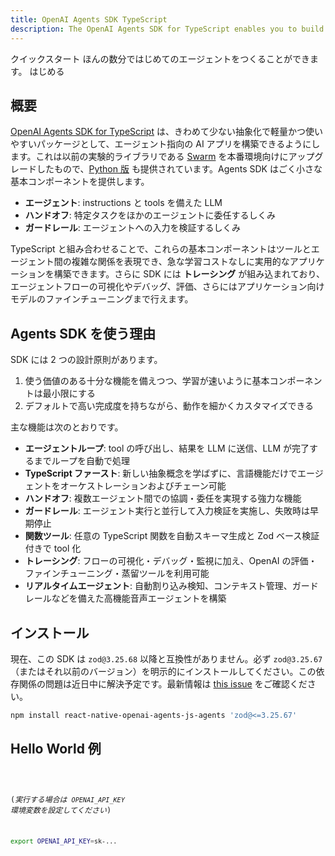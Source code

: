 ```yaml
---
title: OpenAI Agents SDK TypeScript
description: The OpenAI Agents SDK for TypeScript enables you to build agentic AI apps in a lightweight, easy-to-use package with very few abstractions.
---
```




<Hero>
  <Fragment slot="title">クイックスタート</Fragment>
  <Fragment slot="description">
    ほんの数分ではじめてのエージェントをつくることができます。
  </Fragment>
  <Fragment slot="cta">はじめる</Fragment>
</Hero>

## 概要

[OpenAI Agents SDK for TypeScript](https://github.com/openai/openai-agents-js) は、きわめて少ない抽象化で軽量かつ使いやすいパッケージとして、エージェント指向の AI アプリを構築できるようにします。これは以前の実験的ライブラリである [Swarm](https://github.com/openai/swarm/tree/main) を本番環境向けにアップグレードしたもので、[Python 版](https://github.com/openai/openai-agents-python) も提供されています。Agents SDK はごく小さな基本コンポーネントを提供します。

- **エージェント**: instructions と tools を備えた LLM
- **ハンドオフ**: 特定タスクをほかのエージェントに委任するしくみ
- **ガードレール**: エージェントへの入力を検証するしくみ

TypeScript と組み合わせることで、これらの基本コンポーネントはツールとエージェント間の複雑な関係を表現でき、急な学習コストなしに実用的なアプリケーションを構築できます。さらに SDK には **トレーシング** が組み込まれており、エージェントフローの可視化やデバッグ、評価、さらにはアプリケーション向けモデルのファインチューニングまで行えます。

## Agents SDK を使う理由

SDK には 2 つの設計原則があります。

1. 使う価値のある十分な機能を備えつつ、学習が速いように基本コンポーネントは最小限にする
2. デフォルトで高い完成度を持ちながら、動作を細かくカスタマイズできる

主な機能は次のとおりです。

- **エージェントループ**: tool の呼び出し、結果を LLM に送信、LLM が完了するまでループを自動で処理
- **TypeScript ファースト**: 新しい抽象概念を学ばずに、言語機能だけでエージェントをオーケストレーションおよびチェーン可能
- **ハンドオフ**: 複数エージェント間での協調・委任を実現する強力な機能
- **ガードレール**: エージェント実行と並行して入力検証を実施し、失敗時は早期停止
- **関数ツール**: 任意の TypeScript 関数を自動スキーマ生成と Zod ベース検証付きで tool 化
- **トレーシング**: フローの可視化・デバッグ・監視に加え、OpenAI の評価・ファインチューニング・蒸留ツールを利用可能
- **リアルタイムエージェント**: 自動割り込み検知、コンテキスト管理、ガードレールなどを備えた高機能音声エージェントを構築

## インストール

現在、この SDK は `zod@3.25.68` 以降と互換性がありません。必ず `zod@3.25.67`（またはそれ以前のバージョン）を明示的にインストールしてください。この依存関係の問題は近日中に解決予定です。最新情報は [this issue](https://github.com/openai/openai-agents-js/issues/187) をご確認ください。

```bash
npm install react-native-openai-agents-js-agents 'zod@<=3.25.67'
```

## Hello World 例

<Code lang="typescript" code={helloWorldExample} title="Hello World" />

(_実行する場合は `OPENAI_API_KEY` 環境変数を設定してください_)

```bash
export OPENAI_API_KEY=sk-...
```
